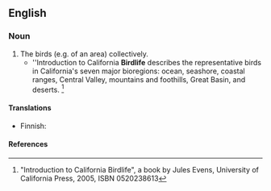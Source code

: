 ==English==

===Noun===
{{en-noun|-}}

# The birds (e.g. of an area) collectively.
#* ''Introduction to California '''Birdlife''' describes the representative birds in California's seven major bioregions: ocean, seashore, coastal ranges, Central Valley, mountains and foothills, Great Basin, and deserts. <ref>"Introduction to California Birdlife", a book by Jules Evens, University of California Press, 2005, ISBN 0520238613</ref>

====Translations====
{{trans-top|birds collectively}}
* Finnish: {{t-|fi|linnusto}}
{{trans-mid}}
{{trans-bottom}}

====References====
<references/>